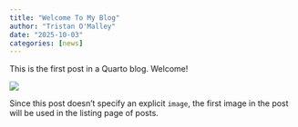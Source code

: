 ```yaml
---
title: "Welcome To My Blog"
author: "Tristan O'Malley"
date: "2025-10-03"
categories: [news]
---
```


This is the first post in a Quarto blog. Welcome!

![](thumbnail.jpg)

Since this post doesn't specify an explicit `image`, the first image in the post will be used in the listing page of posts.

